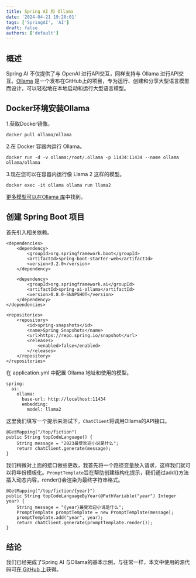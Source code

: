 ```yaml
---
title: Spring AI 和 Ollama
date: '2024-04-21 19:20:01'
tags: ['SpringAI', 'AI']
draft: false
authors: ['default']
---
```


## 概述
Spring AI 不仅提供了与 OpenAI 进行API交互，同样支持与 Ollama 进行API交互。[Ollama](https://github.com/jmorganca/ollama) 是一个发布在GitHub上的项目，专为运行、创建和分享大型语言模型而设计，可以轻松地在本地启动和运行大型语言模型。


## Docker环境安装Ollama
1.获取Docker镜像。
```
docker pull ollama/ollama
```

2.在 Docker 容器内运行 Ollama。
```
docker run -d -v ollama:/root/.ollama -p 11434:11434 --name ollama ollama/ollama
```

3.现在您可以在容器内运行像 Llama 2 这样的模型。

```
docker exec -it ollama ollama run llama2
```
[更多模型可以在Ollama 库](https://ollama.ai/library)中找到。

## 创建 Spring Boot 项目

首先引入相关依赖。
```
<dependencies>
    <dependency>
        <groupId>org.springframework.boot</groupId>
        <artifactId>spring-boot-starter-web</artifactId>
        <version>3.2.0</version>
    </dependency>

    <dependency>
        <groupId>org.springframework.ai</groupId>
        <artifactId>spring-ai-ollama</artifactId>
        <version>0.8.0-SNAPSHOT</version>
    </dependency>
</dependencies>

<repositories>
    <repository>
        <id>spring-snapshots</id>
        <name>Spring Snapshots</name>
        <url>https://repo.spring.io/snapshot</url>
        <releases>
            <enabled>false</enabled>
        </releases>
    </repository>
</repositories>

```

在 application.yml 中配置 Ollama 地址和使用的模型。

```
spring:
  ai:
    ollama:
      base-url: http://localhost:11434
      embedding:
        model: llama2
```


这里我们填写一个提示来测试下，`ChatClient`将调用Ollama的API接口。

```
@GetMapping("/top/fiction")
public String topCodeLanguage() {
    String message = "2023最受欢迎小说是什么";
    return chatClient.generate(message);
}
```

我们稍微对上面的接口做些更改，我首先将一个路径变量放入请求，这样我们就可以将年份模板化。`PromptTemplate`旨在帮助创建结构化提示，我们通过add()方法插入动态内容，render()会渲染为最终字符串格式。

```
@GetMapping("/top/fiction/{year}")
public String topCodeLanguageByYear(@PathVariable("year") Integer year) {
    String message = "{year}最受欢迎小说是什么";
    PromptTemplate promptTemplate = new PromptTemplate(message);
    promptTemplate.add("year", year);
    return chatClient.generate(promptTemplate.render());
}
```


## 结论

我们已经完成了Spring AI 与Ollama的基本示例，与往常一样，本文中使用的源代码可[在 GitHub 上](https://github.com/ReLive27/spring-boot-sample/tree/main/spring-ai)获得。
